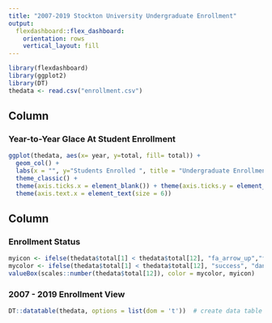 ```yaml
---
title: "2007-2019 Stockton University Undergraduate Enrollment"
output: 
  flexdashboard::flex_dashboard:
    orientation: rows
    vertical_layout: fill
---
```


```r
library(flexdashboard)
library(ggplot2)
library(DT)
thedata <- read.csv("enrollment.csv")
```

Column {data-width=650, data-height=450}
-----------------------------------------------------------------------

### Year-to-Year Glace At Student Enrollment 

```r
ggplot(thedata, aes(x= year, y=total, fill= total)) +                              
  geom_col() +                                                                   # create simple bar chart of total population   
  labs(x = "", y="Students Enrolled ", title = "Undergraduate Enrollment", subtitle = "Students attending part-time and full-time status", caption = "Data source: 2019 Stockton University Regents") +                               # create title, axis, subtitle, caption 
  theme_classic() +                                                              # remove background color and grid lines  
  theme(axis.ticks.x = element_blank()) + theme(axis.ticks.y = element_blank()) +# remove tick marks from x and y axis 
  theme(axis.text.x = element_text(size = 6))                                    # decrease font size of x axis
```

Column {data-width=350}
-----------------------------------------------------------------------

### Enrollment Status

```r
myicon <- ifelse(thedata$total[1] < thedata$total[12], "fa_arrow_up","fa_arrow_down") # Create up and down arrow for enrollment whether enrollment is up/down from previous year
mycolor <- ifelse(thedata$total[1] < thedata$total[12], "success", "danger")          # Set color to determine if enrommnet has increased = success or decreased = danger
valueBox(scales::number(thedata$total[12]), color = mycolor, myicon)                  # Creates value box and let us know if enrollment is up or down by the color
```

### 2007 - 2019 Enrollment View

```r
DT::datatable(thedata, options = list(dom = 't'))  # create data table and have button to adjust
```

